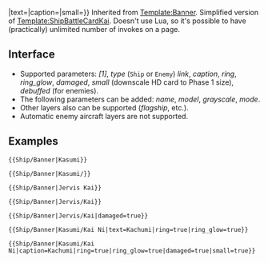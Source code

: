 <noinclude>{{AssetTemplateList}}</noinclude><includeonly>{{Banner|{{{1|}}}|type=Ship|suffix1={{#if: {{{damaged|}}} | Damaged }}|text={{{text|}}}|caption={{{caption|}}}|small={{{small|}}}}}</includeonly><noinclude>
Inherited from [[Template:Banner]]. Simplified version of [[Template:ShipBattleCardKai]]. Doesn't use Lua, so it's possible to have (practically) unlimited number of invokes on a page.

==Interface==
*Supported parameters: ''[1]'', ''type'' (<code>Ship</code> or <code>Enemy</code>) ''link'', ''caption'', ''ring'', ''ring_glow'', ''damaged'', ''small'' (downscale HD card to Phase 1 size), ''debuffed'' (for enemies).
*The following parameters can be added: ''name'', ''model'', ''grayscale'', ''mode''.
*Other layers also can be supported (''flagship'', etc.).
*Automatic enemy aircraft layers are not supported.

==Examples==
<pre>{{Ship/Banner|Kasumi}}</pre>
{{Ship/Banner|Kasumi}}

<pre>{{Ship/Banner|Kasumi/}}</pre>
{{Ship/Banner|Kasumi/}}

<pre>{{Ship/Banner|Jervis Kai}}</pre>
{{Ship/Banner|Jervis Kai}}

<pre>{{Ship/Banner|Jervis/Kai}}</pre>
{{Ship/Banner|Jervis/Kai}}

<pre>{{Ship/Banner|Jervis/Kai|damaged=true}}</pre>
{{Ship/Banner|Jervis/Kai|damaged=true}}

<pre>{{Ship/Banner|Kasumi/Kai Ni|text=Kachumi|ring=true|ring_glow=true}}</pre>
{{Ship/Banner|Kasumi/Kai Ni|text=Kachumi|ring=true|ring_glow=true}}

<pre>{{Ship/Banner|Kasumi/Kai Ni|caption=Kachumi|ring=true|ring_glow=true|damaged=true|small=true}}</pre>
{{Ship/Banner|Kasumi/Kai Ni|caption=Kachumi|ring=true|ring_glow=true|damaged=true|small=true}}
</noinclude>